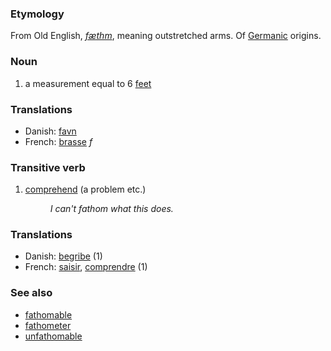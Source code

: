 ===Etymology===
From Old English, ''[[fæthm]]'', meaning outstretched arms. Of [[Germanic]] origins.

===Noun===
#a measurement equal to 6 [[foot|feet]]

===Translations===
* Danish: [[favn]]
*French: [[brasse]] ''f''

===Transitive verb===
#[[comprehend]] (a problem etc.)
#:''I can't fathom what this does.''

===Translations===
* Danish: [[begribe]] (1)
*French: [[saisir]], [[comprendre]] (1)

===See also===
*[[fathomable]]
*[[fathometer]]
*[[unfathomable]]